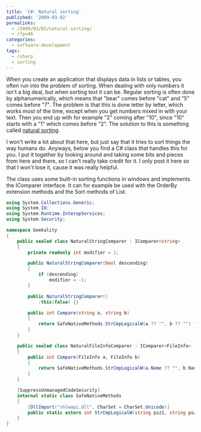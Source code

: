 ---
title: 'C#: Natural sorting'
published: '2009-03-02'
permalinks:
  - /2009/03/02/natural-sorting/
  - /?p=46
categories:
  - software-development
tags:
  - csharp
  - sorting
---

When you create an application that displays data in lists or tables, you often run into the problem of sorting. When dealing with only numbers it isn't a big deal, but when sorting text it can be. Regular sorting is often done by alphanumerically, which means that "bear" comes before "cat" and "5" comes before "7". The problem is that this is done letter by letter, which works most of the time, except when you get numbers mixed in with your text. Then you end up with for example "2" coming after "10", since "10" starts with a "1" which comes before "2". The solution to this is something called [natural sorting](https://blog.codinghorror.com/sorting-for-humans-natural-sort-order/).

I won't write a lot about that here, but just say that it tries to sort things the way humans do. Anyways, below you find a C# class that handles this for you. I put it together by looking around and taking some bits and pieces from here and there, so I can't really take credit for it. I only post it here so that I won't lose it, cause it was really helpful.

The class uses some built-in sorting functions in windows and implements the IComparer interface. It can for example be used with the OrderBy extension methods and the Sort methods of List.

```csharp
using System.Collections.Generic;
using System.IO;
using System.Runtime.InteropServices;
using System.Security;

namespace Geekality
{
    public sealed class NaturalStringComparer : IComparer<string>
    {
        private readonly int modifier = 1;

        public NaturalStringComparer(bool descending)
        {
            if (descending)
                modifier = -1;
        }

        public NaturalStringComparer()
            :this(false) {}

        public int Compare(string a, string b)
        {
            return SafeNativeMethods.StrCmpLogicalW(a ?? "", b ?? "") * modifier;
        }
    }

    public sealed class NaturalFileInfoComparer : IComparer<FileInfo>
    {
        public int Compare(FileInfo a, FileInfo b)
        {
            return SafeNativeMethods.StrCmpLogicalW(a.Name ?? "", b.Name ?? "");
        }
    }

    [SuppressUnmanagedCodeSecurity]
    internal static class SafeNativeMethods
    {
        [DllImport("shlwapi.dll", CharSet = CharSet.Unicode)]
        public static extern int StrCmpLogicalW(string psz1, string psz2);
    }
}
```

